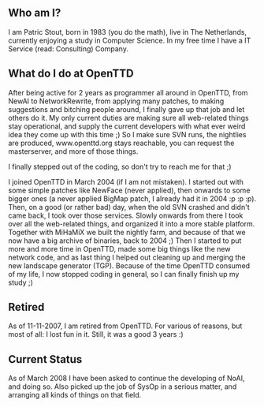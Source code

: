 {{en/Archive/Community/Users/Infobox Developer|
realname=Patric Stout|
birthyear=1983|
codingspec=NoAI Developer, SysOp|
currentstat=Retired|
website=www.iseer.nl|
}}
== Who am I? ==

I am Patric Stout, born in 1983 (you do the math), live in The Netherlands, currently enjoying a study in Computer Science. In my free time I have a IT Service (read: Consulting) Company.



== What do I do at OpenTTD ==

After being active for 2 years as programmer all around in OpenTTD, from NewAI to NetworkRewrite, from applying many patches, to making suggestions and bitching people around, I finally gave up that job and let others do it. My only current duties are making sure all web-related things stay operational, and supply the current developers with what ever weird idea they come up with this time ;) So I make sure SVN runs, the nightlies are produced, www.openttd.org stays reachable, you can request the masterserver, and more of those things.

I finally stepped out of the coding, so don't try to reach me for that ;)

I joined OpenTTD in March 2004 (if I am not mistaken). I started out with some simple patches like NewFace (never applied), then onwards to some bigger ones (a never applied BigMap patch, I already had it in 2004 :p :p :p). Then, on a good (or rather bad) day, when the old SVN crashed and didn't came back, I took over those services. Slowly onwards from there I took over all the web-related things, and organized it into a more stable platform. Together with MiHaMiX we built the nightly farm, and because of that we now have a big archive of binaries, back to 2004 ;) Then I started to put more and more time in OpenTTD, made some big things like the new network code, and as last thing I helped out cleaning up and merging the new landscape generator (TGP). Because of the time OpenTTD consumed of my life, I now stopped coding in general, so I can finally finish up my study ;)


== Retired ==

As of 11-11-2007, I am retired from OpenTTD. For various of reasons, but most of all: I lost fun in it. Still, it was a good 3 years :)


== Current Status ==

As of March 2008 I have been asked to continue the developing of NoAI, and doing so. Also picked up the job of SysOp in a serious matter, and arranging all kinds of things on that field.